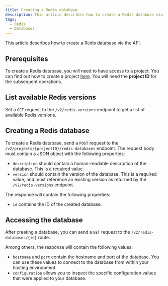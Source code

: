 ```yaml
---
title: Creating a Redis database
description: This article describes how to create a Redis database via the API
tags:
  - Redis
  - Databases
---
```



This article describes how to create a Redis database via the API.

## Prerequisites

To create a Redis database, you will need to have access to a project. You can find out how to create a project [here](./create-project). You will need the **project ID** for the subsequent operations.

## List available Redis versions

Set a `GET` request to the `/v2/redis-versions` endpoint to get a list of available Redis versions.

## Creating a Redis database

To create a Redis database, send a `POST` request to the `/v2/projects/{projectID}/redis-databases` endpoint. The request body must contain a JSON object with the following properties:

- `description` should contain a human-readable description of the database. This is a required value.
- `version` should contain the version of the database. This is a required value, and must reference an existing version as returned by the `/v2/redis-versions` endpoint.

The response will contain the following properties:

- `id` contains the ID of the created database.

## Accessing the database

After creating a database, you can send a `GET` request to the `/v2/redis-databases/{id}` route.

Among others, the response will contain the following values:

- `hostname` and `port` contain the hostname and port of the database. You can use these values to connect to the database from within your hosting environment.
- `configuration` allows you to inspect the specific configuration values that were applied to your database.